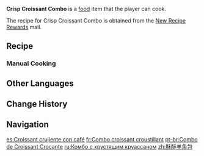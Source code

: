 {{Food Infobox
|id              = 108688
|description     = A small pastry-and-coffee combo.
|desc_suspicious = The stony bread stands solid against your teeth, having seemingly been robbed of all moisture. The bitter drink stained with sourness is such that you'd be pardoned for thinking it some kind of medicinal concoction. The only saving grace is that this isn't the main course...
|desc_basic      = Roll and fold the dough, lather it in egg wash, and place the creation into the oven. Soon, it will have expanded into an exquisite pastry, piping hot as it triumphantly exits the oven. It is said that the act of brushing the egg wash on is like a baker's signature &mdash; and it seems this one has fine penmanship indeed.
|desc_delicious  = The two pointy pieces of bread conceal fluffy softness within crispy crusts, and the aromatic butter dances in perfect harmony with the intense coffee aroma, a match made in heaven. Whether by early morning light or brief break hour, to partake of this lovely combo is to salve even the most exhausted soul.
|type            = Adventurer's Dishes
|effectType      = Stamina Reduction
|effect          = Decreases all party members' climbing and sprinting Stamina consumption by (var1)% for 900s.
|eff_att1        = Stamina
|eff_att2        = Climbing Stamina
|eff_att3        = Sprinting Stamina
|eff_suspicious1 = 15
|eff_basic1      = 20
|eff_delicious1  = 25
|quality         = 3
|region          = 
|variant         = 
|recipe          = [[Mail/New Recipe Rewards (2024-07-18)|New Recipe Rewards]] Mail
|event           = New Recipe Rewards (2024-07-18)
|recipe_event    = yes
}}
'''Crisp Croissant Combo''' is a [[food]] item that the player can cook.

The recipe for Crisp Croissant Combo is obtained from the [[Mail/New Recipe Rewards (2024-07-18)|New Recipe Rewards]] mail.

==Recipe==
{{Recipe
|type = Cooking
|Flour = 3
|Butter = 2
|Coffee Beans = 2
|Sugar = 2
|sort = Flour;Butter;Coffee Beans;Sugar
}}

===Manual Cooking===
{{Manual Cooking}}

==Other Languages==
{{Other Languages
|en       = Crisp Croissant Combo
|zhs      = 酥酥羊角包
|zhs_rm   = Sūsū Yángjiǎobāo
|zht      = 酥酥羊角包
|zht_rm   = Sūsū Yángjiǎobāo
|zh_tl    = Crisp-Crisp Goat-horn Bread
|ja       = カリカリクロワッサン
|ja_rm    = Karikari Kurowassan
|ja_tl    = Crunchy Croissant
|ko       = 바삭바삭 크루아상
|ko_rm    = Basakbasak Keuruasang
|ko_tl    = Crispy Croissant
|es       = Croissant crujiente con café
|es_tl    = Crispy Croissant With Coffee
|fr       = Combo croissant croustillant
|fr_tl    = Crispy Croissant Combo
|ru       = Комбо с хрустящим круассаном
|ru_tl    = Crispy Croissant Combo
|th       = Crisp Croissant Combo
|vi       = Bánh Sừng Bò Giòn Xốp
|vi_tl    = 
|de       = Knusprige Croissant-Kombination
|de_tl    = Crisp Croissant Combination
|id       = Crisp Croissant Combo
|pt       = Combo de Croissant Crocante
|pt_tl    = 
|tr       = Kıtır Kruvasan Kombosu
|tr_tl    = 
|it       = Croissant fragrante con caffè
|it_tl    = 
}}

==Change History==
{{Change History|4.8}}

==Navigation==
{{Food Navbox|Event-Exclusive Dishes}}

[[es:Croissant crujiente con café]]
[[fr:Combo croissant croustillant]]
[[pt-br:Combo de Croissant Crocante]]
[[ru:Комбо с хрустящим круассаном]]
[[zh:酥酥羊角包]]